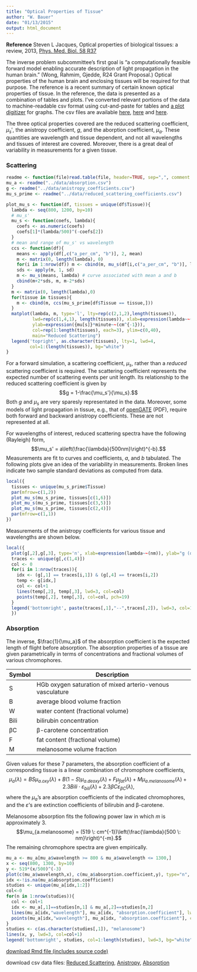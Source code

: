 ```yaml
---
title: "Optical Properties of Tissue"
author: "W. Bauer"
date: "01/13/2015"
output: html_document
---
```


**Reference** Steven L Jacques, Optical properties of biological tissues: a review, 2013, [Phys. Med. Biol. 58 R37](http://iopscience.iop.org/0031-9155/58/11/R37)

The inverse problem subcommittee's first goal is "a computationally feasible forward model enabling accurate description of light propagation in the human brain." (Wong, Rahmim, Gjedde, R24 Grant Proposal.) Optical properties of the human brain and enclosing tissues will be required for that purpose. The reference is a recent summary of certain known optical properties of tissue. In the reference, the data is presented as a combination of tables and plots. I've converted relevant portions of the data to machine-readable csv format using cut-and-paste for tables and [a plot digitizer](http://plotdigitizer.sourceforge.net/) for graphs. The csv files are available [here](../data/absorption.csv), [here](../data/anistropy_coefficients.csv) and [here](../data/reduced_scattering_coefficients.csv).

The three optical properties covered are the reduced scattering coefficient, $\mu_s'$, the anistropy coefficient, $g$, and the aborption coefficient, $\mu_a$. These quantities are wavelength and tissue dependent, and not all wavelengths and tissues of interest are covered. Moreover, there is a great deal of variability in measurements for a given tissue.

### Scattering

```r
readme <- function(file)read.table(file, header=TRUE, sep=",", comment.char="#")
mu_a <- readme("../data/absorption.csv")
g <- readme("../data/anistropy_coefficients.csv")
mu_s_prime <- readme("../data/reduced_scattering_coefficients.csv")

plot_mu_s <- function(df, tissues = unique(df$Tissue)){
  lambda <- seq(800, 1200, by=10)
  # mu_s'
  mu_s <- function(coefs, lambda){
    coefs <- as.numeric(coefs)
    coefs[1]*(lambda/500)^(-coefs[2])
  }
  # mean and range of mu_s' vs wavelength
  ccs <- function(df){
    means <- apply(df[,c("a_per_cm", "b")], 2, mean)
    m <- matrix(0, length(lambda), 0)
    for(i in 1:nrow(df)) m <- cbind(m, mu_s(df[i,c("a_per_cm", "b")], lambda))
    sds <- apply(m, 1, sd)
    m <- mu_s(means, lambda) # curve associated with mean a and b
    cbind(m+2*sds, m, m-2*sds)
  }
  m <- matrix(0, length(lambda),0)
  for(tissue in tissues){
    m <- cbind(m, ccs(mu_s_prime[df$Tissue == tissue,]))
  }
  matplot(lambda, m, type='l', lty=rep(c(2,1,2),length(tissues)), 
          lwd=rep(c(1,4,1), length(tissues)), xlab=expression(lambda~~(nm)), 
          ylab=expression({mu[s]}*minute~~(cm^{-1})),
          col=rep(1:length(tissues), each=3), ylim=c(0,40),
          main="Reduced Scattering")
  legend('topright', as.character(tissues), lty=1, lwd=4, 
         col=1:(length(tissues)), bg="white")
}
```


For a forward simulation, a scattering coefficient, $\mu_s$, rather than a *reduced* scattering coefficient is required. The scattering coefficient represents the expected number of scattering events per unit length. Its relationship to the reduced scattering coefficient is given by$$g = 1-\frac{\mu_s'}{\mu_s}.$$ Both $g$ and $\mu_s$ are very sparesly representated in the data. Moreover, some models of light propagation in tissue, e.g., that of [openGATE](http://www.opengatecollaboration.org/sites/opengatecollaboration.org/files/Cuplov2014.pdf) (PDF), require both forward and backward anistropy coefficients. These are not represented at all.

For wavelengths of interest, reduced scattering spectra have the following (Rayleigh) form,$$\mu_s' = a\left(\frac{\lambda}{500nm}\right)^{-b}.$$Measurements are fit to curves and coefficients, $a$, and $b$ tabulated. The following plots give an idea of the variability in measurements. Broken lines indicate two sample standard deviations as computed from data. 

```r
local({
  tissues <- unique(mu_s_prime$Tissue)
  par(mfrow=c(1,2))
  plot_mu_s(mu_s_prime, tissues[c(1,6)])
  plot_mu_s(mu_s_prime, tissues[c(3,5)])
  plot_mu_s(mu_s_prime, tissues[c(2,4)])
  par(mfrow=c(1,1))
})

```

Measurements of the anistropy coefficients for various tissue and wavelengths are shown below. 

```r
local({
  plot(g[,2],g[,3], type='n', xlab=expression(lambda~~(nm)), ylab="g (dimensionless)", main="Anistropy Coefficients")
  traces <- unique(g[,c(1,4)])
  col <- 0
  for(i in 1:nrow(traces)){
    idx <- (g[,1] == traces[i,1]) & (g[,4] == traces[i,2])
    temp <- g[idx,]
    col <- col+1
    lines(temp[,2], temp[,3], lwd=3, col=col)
    points(temp[,2], temp[,3], col=col, pch=19)
  }
  legend('bottomright', paste(traces[,1],"--",traces[,2]), lwd=3, col=1:nrow(traces)) 
  })
```


### Absorption

The inverse, $\frac{1}{\mu_a}$ of the absorption coefficient is the expected length of flight before absorption. The absorption properties of a tissue are given parametrically in terms of concentrations and fractional volumes of various chromophores.

Symbol | Description
-------|------------
S | HGb oxygen saturation of mixed arterio-venous vasculature
B | average blood volume fraction
W | water content (fractional volume)
Bili | bilirubin concentration 
βC | β-carotene concentration 
F | fat content (fractional volume)
M | melanosome volume fraction

Given values for these 7 parameters, the absorption coefficient of a corresponding tissue is a linear combination of chromophore coefficients,$$\mu_a(\lambda) = BS\mu_{a.oxy}(\lambda) + B(1-S)\mu_{a.deoxy}(\lambda) + F\mu_{fat}(\lambda) + M\mu_{a.melanosome}(\lambda) + 2.3Bili \cdot \varepsilon_{bili}(\lambda) + 2.3\beta C \varepsilon_{\beta C}(\lambda),$$where the $\mu_a$'s are absorption coefficients of the indicated chromophores, and the $\varepsilon$'s are extinction coefficients of bilirubin and β-carotene. 

Melanosome absorption fits the following power law in which $m$ is approximately 3.$$\mu_{a.melanosome} = (519 \: cm^{-1})\left(\frac{\lambda}{500 \: nm}\right)^{-m}.$$The remaining chromophore spectra are given empirically.

```r
mu_a <- mu_a[mu_a$wavelength >= 800 & mu_a$wavelength <= 1300,]
x <- seq(800, 1300, by=10)
y <- 519*(x/500)^(-3)
plot(c(mu_a$wavelength,x), c(mu_a$absorption.coefficient,y), type="n", xlab=expression(lambda~~(nm)), ylab=expression(mu[a]~~(cm^{-1})), main="Chromophore Absorption Properties", log="y")
idx <-!is.na(mu_a$absorption.coefficient)
studies <- unique(mu_a[idx,1:2])
col<-0
for(n in 1:nrow(studies)){
  col <- col+1
  idx <- mu_a[,1]==studies[n,1] & mu_a[,2]==studies[n,2]
  lines(mu_a[idx,"wavelength"], mu_a[idx, "absorption.coefficient"], lwd=3, col=col)
  points(mu_a[idx,"wavelength"], mu_a[idx, "absorption.coefficient"], col=col)
}
studies <- c(as.character(studies[,1]), "melanosome")
lines(x, y, lwd=3, col=col+1)
legend('bottomright', studies, col=1:length(studies), lwd=3, bg="white")
```

[download Rmd file (includes source code)](jacques.Rmd)

download csv data files: [Reduced Scattering](../reduced_scattering_coefficients), [Anistropy](anistropy_coefficients.csv), [Absorption](../absorption.csv)
